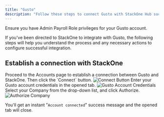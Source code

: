 ```yaml
---
title: "Gusto"
description: "Follow these steps to connect Gusto with StackOne Hub successfully."
---
```



<Warning>
  Ensure you have Admin Payroll Role privileges for your Gusto account.
</Warning>

If you've been directed to StackOne to integrate with Gusto, the following steps will help you understand the process and any necessary actions to configure successful integration.

## Establish a connection with StackOne

<Steps>
  <Step title="Proceed to the Accounts page">
    Proceed to the Accounts page to establish a connection between Gusto and StackOne. Then click the `Connect` button.
    <Frame>
      <img className='rounded-md' style={{ margin: '0 auto', border: '1px solid #efefef' }} alt="Connect Button" src="/images/gusto/image1.png" />
    </Frame>
  </Step>

  <Step title="Enter your Gusto account credentials">
    Enter your Gusto account credentials in the opened tab.
    <Frame>
      <img className='rounded-md' style={{ margin: '0 auto', border: '1px solid #efefef' }} alt="Gusto Account Credentials" src="/images/gusto/image2.png" />
    </Frame>
  </Step>

  <Step title="Select your Company">
    Select your Company from the drop-down list, and click Authorize.
    <Frame>
      <img className='rounded-md' style={{ margin: '0 auto', border: '1px solid #efefef' }} alt="Authorize Company" src="/images/gusto/image3.png" />
    </Frame>
  </Step>
</Steps>

You'll get an instant "`Account connected`" success message and the opened tab will close.

<IntegrationFooter />
